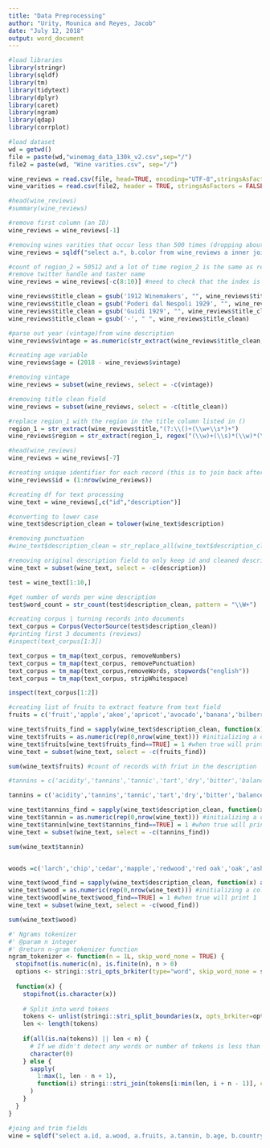 ---
title: "Data Preprocessing"
author: "Urity, Mounica and Reyes, Jacob"
date: "July 12, 2018"
output: word_document
---

```{r}
#load libraries
library(stringr)
library(sqldf)
library(tm)
library(tidytext)
library(dplyr)
library(caret)
library(ngram)
library(qdap)
library(corrplot)
```

```{r}
#load dataset
wd = getwd()
file = paste(wd,"winemag_data_130k_v2.csv",sep="/")
file2 = paste(wd, "Wine varities.csv", sep="/")

wine_reviews = read.csv(file, head=TRUE, encoding="UTF-8",stringsAsFactors = FALSE)
wine_varities = read.csv(file2, header = TRUE, stringsAsFactors = FALSE)

#head(wine_reviews)
#summary(wine_reviews)
```

```{r}
#remove first column (an ID)
wine_reviews = wine_reviews[-1]

#removing wines varities that occur less than 500 times (dropping about 20k records)
wine_reviews = sqldf("select a.*, b.color from wine_reviews a inner join wine_varities b on (a.variety = b.variety)")

#count of region_2 = 50512 and a lot of time region_2 is the same as region_1 therefore, remove region_2
#remove twitter handle and taster name
wine_reviews = wine_reviews[-c(8:10)] #need to check that the index is still 8 after removing id 

wine_reviews$title_clean = gsub('1912 Winemakers', "", wine_reviews$title)
wine_reviews$title_clean = gsub('Poderi dal Nespoli 1929', "", wine_reviews$title_clean)
wine_reviews$title_clean = gsub('Guidi 1929', "", wine_reviews$title_clean)
wine_reviews$title_clean = gsub('-', " ", wine_reviews$title_clean)

#parse out year (vintage)from wine description 
wine_reviews$vintage = as.numeric(str_extract(wine_reviews$title_clean,"(?:19|20)+[0-9]{2}"))

#creating age variable 
wine_reviews$age = (2018 - wine_reviews$vintage)

#removing vintage
wine_reviews = subset(wine_reviews, select = -c(vintage))

#removing title clean field
wine_reviews = subset(wine_reviews, select = -c(title_clean))

#replace region_1 with the region in the title column listed in ()
region_1 = str_extract(wine_reviews$title,"(?:\\()+(\\w+\\s*)+")
wine_reviews$region = str_extract(region_1, regex("(\\w)+(\\s)*(\\w)*(\\s)*(\\w)*", ignore_case = TRUE))

#head(wine_reviews)
wine_reviews = wine_reviews[-7]
```

```{r}
#creating unique identifier for each record (this is to join back after processing)
wine_reviews$id = (1:nrow(wine_reviews))

#creating df for text processing 
wine_text = wine_reviews[,c("id","description")]

#converting to lower case
wine_text$description_clean = tolower(wine_text$description)

#removing punctuation 
#wine_text$description_clean = str_replace_all(wine_text$description_clean, pattern = "[[:punct:]]", "")

#removing original description field to only keep id and cleaned description 
wine_text = subset(wine_text, select = -c(description))
```

```{r}
test = wine_text[1:10,]

#get number of words per wine description 
test$word_count = str_count(test$description_clean, pattern = "\\W+")

#creating corpus | turning records into documents
text_corpus = Corpus(VectorSource(test$description_clean))
#printing first 3 documents (reviews)
#inspect(text_corpus[1:3])   

text_corpus = tm_map(text_corpus, removeNumbers)
text_corpus = tm_map(text_corpus, removePunctuation)
text_corpus = tm_map(text_corpus,removeWords, stopwords("english"))
text_corpus = tm_map(text_corpus, stripWhitespace)

inspect(text_corpus[1:2])


```

```{r}
#creating list of fruits to extract feature from text field 
fruits = c('fruit','apple','akee','apricot','avocado','banana','bilberry','blackberry','blackcurrant','black sapote','blueberry','boysenberry','crab apples','currant','cherry','cherimoya','chico fruit','cloudberry','coconut','cranberry','cucumber','damson','date','dragonfruitt','pitaya','durian','elderberry','feijoa','fig','goji berry','gooseberry','grape','raisin','grapefruit','guava','honeyberry','huckleberry','jabuticaba','jackfruit','jambul','japanese plum','jostaberry','jujube','juniper berry','kiwano','horned melon','kiwifruit','kumquat','lemon','lime','loquat','longan','lychee','mango','mangosteen','marionberry','melon','cantaloupe','honeydew','watermelon','miracle fruit','mulberry','nectarine','nance','olive','orange','blood orange','clementine','mandarine','tangerine','papaya','passionfruit','peach','pear','persimmon','plantain','plum','prune','dried plum','pineapple','pineberry','plumcot','pluot','pomegranate','pomelo','purple mangosteen','quince','raspberry','salmonberry','rambutan','mamin chino','redcurrant','salal berry','salak','satsuma','soursop','star apple','star fruit','strawberry','surinam cherry','tamarillo','tamarind','ugli fruit','yuzu','white currant','white sapote') 

wine_text$fruits_find = sapply(wine_text$description_clean, function(x) any(sapply(fruits, str_detect, string = x)))
wine_text$fruits = as.numeric(rep(0,nrow(wine_text))) #initializing a column with values of 0 for all records
wine_text$fruits[wine_text$fruits_find==TRUE] = 1 #when true will print 1
wine_text = subset(wine_text, select = -c(fruits_find))

sum(wine_text$fruits) #count of records with friut in the description 

#tannins = c('acidity','tannins','tannic','tart','dry','bitter','balance','structure','complex')

tannins = c('acidity','tannins','tannic','tart','dry','bitter','balance','structure','complex','acid','astringent','caustic','cutting','dry','sharp','short','wounding','acerb','acerbic','acetose','acidulous','acrimonious','barbed','biting','harsh','nasty','piquant','pungent','scathing','snappish','snappy','snippy','tangy','testy','trenchant','vinegary')

wine_text$tannins_find = sapply(wine_text$description_clean, function(x) any(sapply(tannins, str_detect, string = x)))
wine_text$tannin = as.numeric(rep(0,nrow(wine_text))) #initializing a column with values of 0 for all records
wine_text$tannin[wine_text$tannins_find==TRUE] = 1 #when true will print 1
wine_text = subset(wine_text, select = -c(tannins_find))

sum(wine_text$tannin)


woods =c('larch','chip','cedar','mapple','redwood','red oak','oak','ash','alder','cherry','pine','mahogany','walnut')

wine_text$wood_find = sapply(wine_text$description_clean, function(x) any(sapply(woods, str_detect, string = x)))
wine_text$wood = as.numeric(rep(0,nrow(wine_text))) #initializing a column with values of 0 for all records
wine_text$wood[wine_text$wood_find==TRUE] = 1 #when true will print 1
wine_text = subset(wine_text, select = -c(wood_find))

sum(wine_text$wood)
```

```{r}
#' Ngrams tokenizer
#' @param n integer
#' @return n-gram tokenizer function
ngram_tokenizer <- function(n = 1L, skip_word_none = TRUE) {
  stopifnot(is.numeric(n), is.finite(n), n > 0)
  options <- stringi::stri_opts_brkiter(type="word", skip_word_none = skip_word_none)
  
  function(x) {
    stopifnot(is.character(x))
    
    # Split into word tokens
    tokens <- unlist(stringi::stri_split_boundaries(x, opts_brkiter=options))
    len <- length(tokens)
    
    if(all(is.na(tokens)) || len < n) {
      # If we didn't detect any words or number of tokens is less than n return empty vector
      character(0)
    } else {
      sapply(
        1:max(1, len - n + 1),
        function(i) stringi::stri_join(tokens[i:min(len, i + n - 1)], collapse = " ")
      )
    }
  }
}
```

```{r}
#joing and trim fields 
wine = sqldf("select a.id, a.wood, a.fruits, a.tannin, b.age, b.country, b.region, b.variety, b.color, b.province, b.winery, b.title from wine_text a inner join wine_reviews b on (a.id = b.id)")
```





